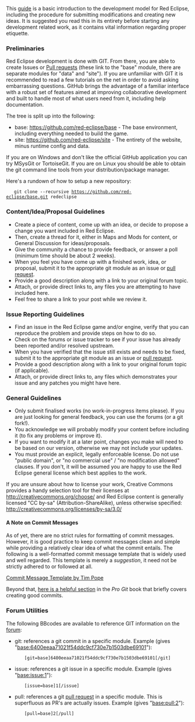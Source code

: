 This [http://redeclipse.net/forum/viewtopic.php?f=8&t=598 guide] is a basic introduction to the development model for Red Eclipse, including the procedure for submitting modifications and creating new ideas. It is suggested you read this in its entirety before starting any development related work, as it contains vital information regarding proper etiquette.

===Preliminaries===

Red Eclipse development is done with GIT. From there, you are able to create Issues or [[Pull requests]] (these link to the "base" module, there are separate modules for "data" and "site"). If you are unfamiliar with GIT it is recommended to read a few tutorials on the net in order to avoid asking embarrassing questions. GitHub brings the advantage of a familiar interface with a robust set of features aimed at improving collaborative development and built to handle most of what users need from it, including help documentation.

The tree is split up into the following:

* base: https://github.com/red-eclipse/base - The base environment, including everything needed to build the game.
* site: https://github.com/red-eclipse/site - The entirety of the website, minus runtime config and data.

If you are on Windows and don't like the official GitHub application you can try MSysGit or TortoiseGit. If you are on Linux you should be able to obtain the git command line tools from your distribution/package manager.

Here's a rundown of how to setup a new repository:

    git clone --recursive https://github.com/red-eclipse/base.git redeclipse

===Content/Idea/Proposal Guidelines===

*    Create a piece of content, come up with an idea, or decide to propose a change you want included in Red Eclipse.
*    Then, create a thread for it, either in Maps and Mods for content, or General Discussion for ideas/proposals.
*    Give the community a chance to provide feedback, or answer a poll (minimum time should be about 2 weeks).
*    When you feel you have come up with a finished work, idea, or proposal, submit it to the appropriate git module as an issue or [[pull request]].
*    Provide a good description along with a link to your original forum topic.
*    Attach, or provide direct links to, any files you are attempting to have included here.
*    Feel free to share a link to your post while we review it.

===Issue Reporting Guidelines===

*    Find an issue in the Red Eclipse game and/or engine, verify that you can reproduce the problem and provide steps on how to do so.
*    Check on the forums or issue tracker to see if your issue has already been reported and/or resolved upstream.
*    When you have verified that the issue still exists and needs to be fixed, submit it to the appropriate git module as an issue or [[pull request]].
*    Provide a good description along with a link to your original forum topic (if applicable).
*    Attach, or provide direct links to, any files which demonstrates your issue and any patches you might have here.

===General Guidelines===

*    Only submit finalised works (no work-in-progress items please). If you are just looking for general feedback, you can use the forums (or a git fork!).
*    You acknowledge we will probably modify your content before including it (to fix any problems or improve it).
*    If you want to modify it at a later point, changes you make will need to be based on our version, otherwise we may not include your updates.
*    You must provide an explicit, legally enforceable license. Do not use "public domain", or "no commercial use" / "no modification allowed" clauses. If you don't, it will be assumed you are happy to use the Red Eclipse general license which best applies to the work.

If you are unsure about how to license your work, Creative Commons provides a handy selection tool for their licenses at http://creativecommons.org/choose/ and Red Eclipse content is generally licensed "CC by-sa" (Attribution-ShareAlike), unless otherwise specified: http://creativecommons.org/licenses/by-sa/3.0/

====A Note on Commit Messages====

As of yet, there are no strict rules for formatting of commit messages. However, it is good practice to keep commit messages clean and simple while providing a relatively clear idea of what the commit entails. The following is a well-formatted commit message template that is widely used and well regarded. This template is merely a ''suggestion'', it need not be strictly adhered to or followed at all.

[http://tbaggery.com/2008/04/19/a-note-about-git-commit-messages.html Commit Message Template by Tim Pope]

Beyond that, [http://git-scm.com/book/ch5-2.html#Commit-Guidelines here is a helpful section] in the ''Pro Git'' book that briefly covers creating good commits.

===Forum Utilities===

The following BBcodes are available to reference GIT information on the [http://redeclipse.net/forum/ forum]:

*    git: references a git commit in a specific module. Example (gives "[http://redeclipse.net/git/base/commit/6400eeaa71021f54ddc9cf730e7b1503dbe69101 base:6400eeaa71021f54ddc9cf730e7b1503dbe69101]"):

        [git=base]6400eeaa71021f54ddc9cf730e7b1503dbe69101[/git]

*    issue: references a git issue in a specific module. Example (gives "[http://redeclipse.net/git/base/issues/1 base:issue:1]"):

        [issue=base]1[/issue]

*    pull: references a git [[pull request]] in a specific module. This is superfluous as PR's are actually issues. Example (gives "[http://redeclipse.net/git/base/pull/2 base:pull:2]"):

        [pull=base]2[/pull]